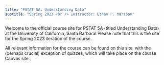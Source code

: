 ```yaml
---
title: "PSTAT 5A: Understanding Data"
subtitle: "Spring 2023 <br /> Instructor: Ethan P. Marzban"
---
```


Welcome to the official course site for PSTAT 5A (titled Understanding Data) at the University of California, Santa Barbara! Please note that this is the site for the Spring 2023 iteration of the course. \

All relevant information for the course can be found on this site, with the (perhaps crucial) exception of quizzes, which will take place on the course Canvas site. 
